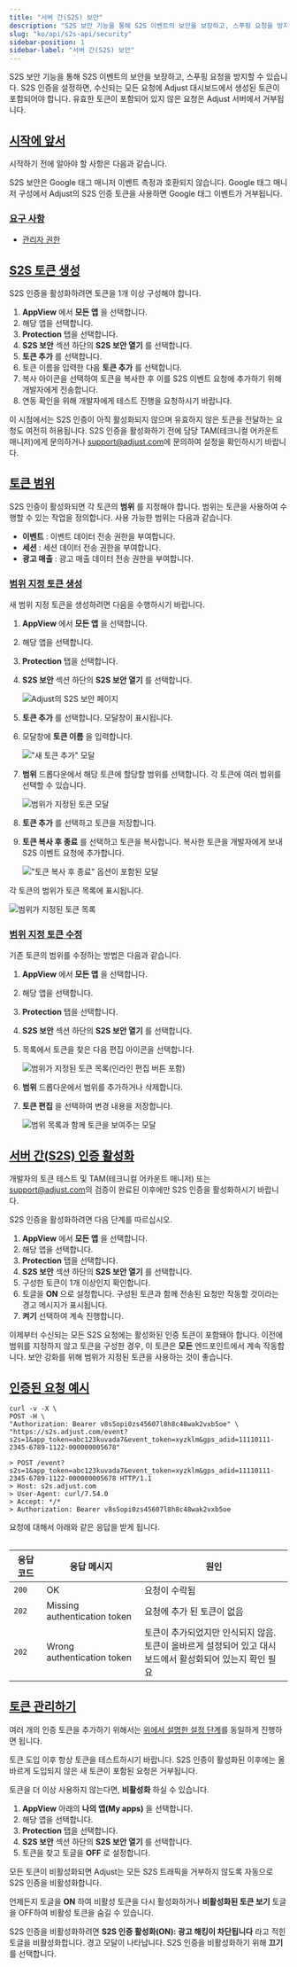 ```yaml
---
title: "서버 간(S2S) 보안"
description: "S2S 보안 기능을 통해 S2S 이벤트의 보안을 보장하고, 스푸핑 요청을 방지할 수 있습니다."
slug: "ko/api/s2s-api/security"
sidebar-position: 1
sidebar-label: "서버 간(S2S) 보안"
---
```


S2S 보안 기능을 통해 S2S 이벤트의 보안을 보장하고, 스푸핑 요청을 방지할 수 있습니다. S2S 인증을 설정하면, 수신되는 모든 요청에 Adjust 대시보드에서 생성된 토큰이 포함되어야 합니다. 유효한 토큰이 포함되어 있지 않은 요청은 Adjust 서버에서 거부됩니다.

## [시작에 앞서](before-you-begin)

시작하기 전에 알아야 할 사항은 다음과 같습니다.

<Callout type="warning">

S2S 보안은 Google 태그 매니저 이벤트 측정과 호환되지 않습니다. Google 태그 매니저 구성에서 Adjust의 S2S 인증 토큰을 사용하면 Google 태그 이벤트가 거부됩니다.

</Callout>

### [요구 사항](requirements)

-  [관리자 권한](https://help.adjust.com/ko/article/permission-levels)

## [S2S 토큰 생성](create-an-s2s-token)

<Callout type="important">

S2S 인증을 활성화하려면 토큰을 1개 이상 구성해야 합니다.

</Callout>

1. **AppView** 에서 **모든 앱** 을 선택합니다.
2. 해당 앱을 선택합니다.
3. **Protection** 탭을 선택합니다.
4. **S2S 보안** 섹션 하단의 **S2S 보안 열기** 를 선택합니다.
5. **토큰 추가** 를 선택합니다.
6. 토큰 이름을 입력한 다음 **토큰 추가** 를 선택합니다.
7. 복사 아이콘을 선택하여 토큰을 복사한 후 이를 S2S 이벤트 요청에 추가하기 위해 개발자에게 전송합니다.
8. 연동 확인을 위해 개발자에게 테스트 진행을 요청하시기 바랍니다.

이 시점에서는 S2S 인증이 아직 활성화되지 않으며 유효하지 않은 토큰을 전달하는 요청도 여전히 허용됩니다. S2S 인증을 활성화하기 전에 담당 TAM\(테크니컬 어카운트 매니저\)에게 문의하거나 [support@adjust.com](mailto:support@adjust.com)에 문의하여 설정을 확인하시기 바랍니다.

## [토큰 범위](token-scopes)

S2S 인증이 활성화되면 각 토큰의 **범위** 를 지정해야 합니다. 범위는 토큰을 사용하여 수행할 수 있는 작업을 정의합니다. 사용 가능한 범위는 다음과 같습니다.

-  **이벤트** : 이벤트 데이터 전송 권한을 부여합니다.
-  **세션** : 세션 데이터 전송 권한을 부여합니다.
-  **광고 매출** : 광고 매출 데이터 전송 권한을 부여합니다.

### [범위 지정 토큰 생성](create-a-scoped-token)

새 범위 지정 토큰을 생성하려면 다음을 수행하시기 바랍니다.

1. **AppView** 에서 **모든 앱** 을 선택합니다.

2. 해당 앱을 선택합니다.

3. **Protection** 탭을 선택합니다.

4. **S2S 보안** 섹션 하단의 **S2S 보안 열기** 를 선택합니다.

   ![Adjust의 S2S 보안 페이지](@images/s2s/1-s2s-security.png)

5. **토큰 추가** 를 선택합니다. 모달창이 표시됩니다.

6. 모달창에 **토큰 이름** 을 입력합니다.

   !["새 토큰 추가" 모달](@images/s2s/2-add-token-modal.png)

7. **범위** 드롭다운에서 해당 토큰에 할당할 범위를 선택합니다. 각 토큰에 여러 범위를 선택할 수 있습니다.

   ![범위가 지정된 토큰 모달](@images/s2s/3-token-scope-modal.png)

8. **토큰 추가** 를 선택하고 토큰을 저장합니다.

9. **토큰 복사 후 종료** 를 선택하고 토큰을 복사합니다. 복사한 토큰을 개발자에게 보내 S2S 이벤트 요청에 추가합니다.

   !["토큰 복사 후 종료" 옵션이 포함된 모달](@images/s2s/4-copy-token.png)

각 토큰의 범위가 토큰 목록에 표시됩니다.

![범위가 지정된 토큰 목록](@images/s2s/5-scoped-token-list.png)

### [범위 지정 토큰 수정](modify-a-scoped-token)

기존 토큰의 범위를 수정하는 방법은 다음과 같습니다.

1. **AppView** 에서 **모든 앱** 을 선택합니다.

2. 해당 앱을 선택합니다.

3. **Protection** 탭을 선택합니다.

4. **S2S 보안** 섹션 하단의 **S2S 보안 열기** 를 선택합니다.

5. 목록에서 토큰을 찾은 다음 편집 아이콘을 선택합니다.

   ![범위가 지정된 토큰 목록(인라인 편집 버튼 포함)](@images/s2s/5-scoped-token-list.png)

6. **범위** 드롭다운에서 범위를 추가하거나 삭제합니다.

7. **토큰 편집** 을 선택하여 변경 내용을 저장합니다.

   ![범위 목록과 함께 토큰을 보여주는 모달](@images/s2s/6-scoped-token-edit.png)

## [서버 간\(S2S\) 인증 활성화](activate-s2s-authentication)

<Callout type="important">

개발자의 토큰 테스트 및 TAM\(테크니컬 어카운트 매니저\) 또는 [support@adjust.com](mailto:support@adjust.com)의 검증이 완료된 이후에만 S2S 인증을 활성화하시기 바랍니다.

</Callout>

S2S 인증을 활성화하려면 다음 단계를 따르십시오.

1. **AppView** 에서 **모든 앱** 을 선택합니다.
2. 해당 앱을 선택합니다.
3. **Protection** 탭을 선택합니다.
4. **S2S 보안** 섹션 하단의 **S2S 보안 열기** 를 선택합니다.
5. 구성한 토큰이 1개 이상인지 확인합니다.
6. 토글을 **ON** 으로 설정합니다. 구성된 토큰과 함께 전송된 요청만 작동할 것이라는 경고 메시지가 표시됩니다.
7. **켜기** 선택하여 계속 진행합니다.

이제부터 수신되는 모든 S2S 요청에는 활성화된 인증 토큰이 포함돼야 합니다. 이전에 범위를 지정하지 않고 토큰을 구성한 경우, 이 토큰은 **모든** 엔드포인트에서 계속 작동합니다. 보안 강화를 위해 범위가 지정된 토큰을 사용하는 것이 좋습니다.

## [인증된 요청 예시](example-authenticated-request)

```console
curl -v -X \
POST -H \
"Authorization: Bearer v8s5opi0zs45607l8h8c48wak2vxb5oe" \
"https://s2s.adjust.com/event?s2s=1&app_token=abc123kuvada7&event_token=xyzklm&gps_adid=11110111-2345-6789-1122-000000005678"
```

```text
> POST /event?s2s=1&app_token=abc123kuvada7&event_token=xyzklm&gps_adid=11110111-2345-6789-1122-000000005678 HTTP/1.1
> Host: s2s.adjust.com
> User-Agent: curl/7.54.0
> Accept: */*
> Authorization: Bearer v8s5opi0zs45607l8h8c48wak2vxb5oe
```

요청에 대해서 아래와 같은 응답을 받게 됩니다.

<Table>

| 응답 코드 | 응답 메시지                  | 원인                                                                                                           |
| --------- | ---------------------------- | -------------------------------------------------------------------------------------------------------------- |
| `200`     | OK                           | 요청이 수락됨                                                                                                  |
| `202`     | Missing authentication token | 요청에 추가 된 토큰이 없음                                                                                     |
| `202`     | Wrong authentication token   | 토큰이 추가되었지만 인식되지 않음.<br />토큰이 올바르게 설정되어 있고 대시보드에서 활성화되어 있는지 확인 필요 |

</Table>

## [토큰 관리하기](manage-your-tokens)

여러 개의 인증 토큰을 추가하기 위해서는 [위에서 설명한 설정 단계](#activate-s2s-authentication)를 동일하게 진행하면 됩니다.

<Callout type="note">

토큰 도입 이후 항상 토큰을 테스트하시기 바랍니다. S2S 인증이 활성화된 이후에는 올바르게 도입되지 않은 새 토큰이 포함된 요청은 거부됩니다.

</Callout>

토큰을 더 이상 사용하지 않는다면, **비활성화** 하실 수 있습니다.

1. **AppView** 아래의 **나의 앱\(My apps\)** 을 선택합니다.
2. 해당 앱을 선택합니다.
3. **Protection** 탭을 선택합니다.
4. **S2S 보안** 섹션 하단의 **S2S 보안 열기** 를 선택합니다.
5. 토큰을 찾고 토글을 **OFF** 로 설정합니다.

<Callout type="important">

모든 토큰이 비활성화되면 Adjust는 모든 S2S 트래픽을 거부하지 않도록 자동으로 S2S 인증을 비활성화합니다.

</Callout>

언제든지 토글을 **ON** 하여 비활성 토큰을 다시 활성화하거나 **비활성화된 토큰 보기** 토글을 OFF하여 비활성 토큰을 숨길 수 있습니다.

S2S 인증을 비활성화하려면 **S2S 인증 활성화\(ON\): 광고 해킹이 차단됩니다** 라고 적힌 토글을 비활성화합니다. 경고 모달이 나타납니다. S2S 인증을 비활성화하기 위해 **끄기** 를 선택합니다.
